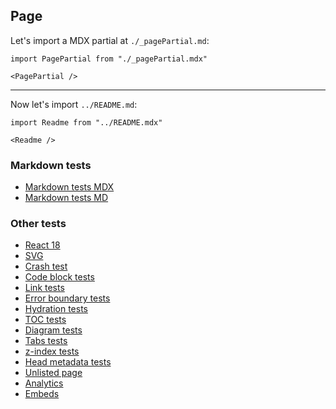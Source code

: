 ## Page

Let's import a MDX partial at `./_pagePartial.md`:

```mdx-code-block
import PagePartial from "./_pagePartial.mdx"

<PagePartial />
```

---

Now let's import `../README.md`:

```mdx-code-block
import Readme from "../README.mdx"

<Readme />
```

### Markdown tests

- [Markdown tests MDX](/tests/pages/markdown-tests-mdx)
- [Markdown tests MD](/tests/pages/markdown-tests-md)

### Other tests

- [React 18](/tests/pages/react-18)
- [SVG](/tests/pages/svg)
- [Crash test](/tests/pages/crashTest)
- [Code block tests](/tests/pages/code-block-tests)
- [Link tests](/tests/pages/link-tests)
- [Error boundary tests](/tests/pages/error-boundary-tests)
- [Hydration tests](/tests/pages/hydration-tests)
- [TOC tests](/tests/pages/page-toc-tests)
- [Diagram tests](/tests/pages/diagrams)
- [Tabs tests](/tests/pages/tabs-tests)
- [z-index tests](/tests/pages/z-index-tests)
- [Head metadata tests](/tests/pages/head-metadata)
- [Unlisted page](/tests/pages/unlisted)
- [Analytics](/tests/pages/analytics)
- [Embeds](/tests/pages/embeds)
